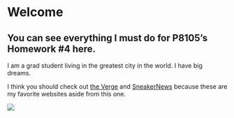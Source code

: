 # **Welcome**

## You can see everything I must do for P8105's Homework #4 here. 

I am a grad student living in the greatest city in the world. I have big dreams.

I think you should check out [the Verge](https://www.theverge.com/) and [SneakerNews](https://sneakernews.com/) because these are my favorite websites aside from this one. 

![](https://www.mydral.com/wp-content/uploads/2020/04/datascience.gif)